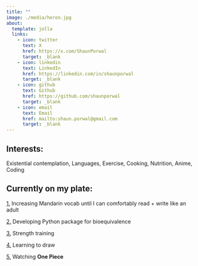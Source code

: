 ```yaml
---
title: ""
image: ./media/heron.jpg
about:
  template: jolla
  links:
    - icon: twitter
      text: X
      href: https://x.com/ShaunPorwal
      target: _blank
    - icon: linkedin
      text: LinkedIn
      href: https://linkedin.com/in/shaunporwal
      target: _blank
    - icon: github
      text: Github
      href: https://github.com/shaunporwal
      target: _blank
    - icon: email
      text: Email
      href: mailto:shaun.porwal@gmail.com
      target: _blank
---
```


## Interests:

Existential contemplation, Languages, Exercise, Cooking, Nutrition, Anime, Coding

## Currently on my plate:

[1.]{.underline} Increasing Mandarin vocab until I can comfortably read + write like an adult

[2.]{.underline} Developing Python package for bioequivalence

[3.]{.underline} Strength training

[4.]{.underline} Learning to draw

[5.]{.underline} Watching **One Piece**